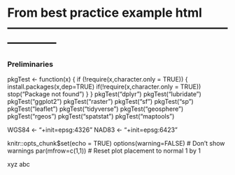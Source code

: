 # From best practice example html ------------------------------------------------------------------
### Preliminaries ###
pkgTest <- function(x)
  {
    if (!require(x,character.only = TRUE))
    {
      install.packages(x,dep=TRUE)
        if(!require(x,character.only = TRUE)) stop("Package not found")
    }
}
pkgTest("dplyr")
pkgTest("lubridate")
pkgTest("ggplot2")
pkgTest("raster")
pkgTest("sf")
pkgTest("sp")
pkgTest("leaflet")
pkgTest("tidyverse")
pkgTest("geosphere")
pkgTest("rgeos")
pkgTest("spatstat")
pkgTest("maptools")

WGS84 <- "+init=epsg:4326"
NAD83 <- "+init=epsg:6423"

knitr::opts_chunk$set(echo = TRUE)
options(warning=FALSE)    # Don't show warnings
par(mfrow=c(1,1))         # Reset plot placement to normal 1 by 1


xyz abc
